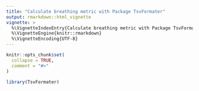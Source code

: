 ```yaml
---
title: "Calculate breathing metric with Package TsvFormater"
output: rmarkdown::html_vignette
vignette: >
  %\VignetteIndexEntry{Calculate breathing metric with Package TsvFormater}
  %\VignetteEngine{knitr::rmarkdown}
  %\VignetteEncoding{UTF-8}
---
```


```r
knitr::opts_chunk$set(
  collapse = TRUE,
  comment = "#>"
)
```

```r
library(TsvFormater)
```
